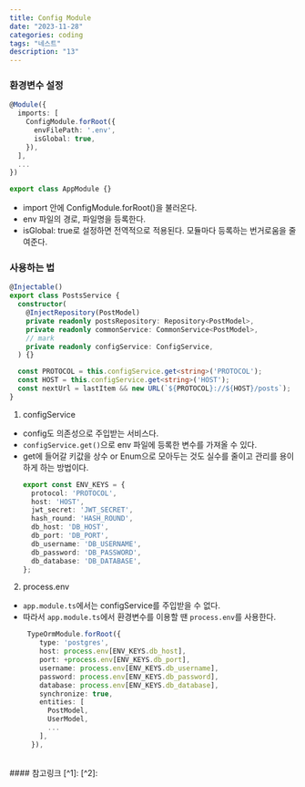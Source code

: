 ```yaml
---
title: Config Module
date: "2023-11-28"
categories: coding
tags: "네스트"
description: "13"
---
```


<HeadingNavigator />

### 환경변수 설정
```ts app.module.ts
@Module({
  imports: [
    ConfigModule.forRoot({
      envFilePath: '.env',
      isGlobal: true,
    }),
  ],
  ...
})

export class AppModule {}
```
- import 안에 ConfigModule.forRoot()을 불러온다.
- env 파일의 경로, 파일명을 등록한다.
- isGlobal: true로 설정하면 전역적으로 적용된다. 모듈마다 등록하는 번거로움을 줄여준다.

### 사용하는 법
```ts posts.service.ts
@Injectable()
export class PostsService {
  constructor(
    @InjectRepository(PostModel)
    private readonly postsRepository: Repository<PostModel>,
    private readonly commonService: CommonService<PostModel>,
    // mark
    private readonly configService: ConfigService,
  ) {}

  const PROTOCOL = this.configService.get<string>('PROTOCOL');
  const HOST = this.configService.get<string>('HOST');
  const nextUrl = lastItem && new URL(`${PROTOCOL}://${HOST}/posts`);
}
```
1. configService
- config도 의존성으로 주입받는 서비스다.
- `configService.get()`으로 env 파일에 등록한 변수를 가져올 수 있다.
- get에 들어갈 키값을 상수 or Enum으로 모아두는 것도 실수를 줄이고 관리를 용이하게 하는 방법이다.
  ```ts env.const.ts
  export const ENV_KEYS = {
    protocol: 'PROTOCOL',
    host: 'HOST',
    jwt_secret: 'JWT_SECRET',
    hash_round: 'HASH_ROUND',
    db_host: 'DB_HOST',
    db_port: 'DB_PORT',
    db_username: 'DB_USERNAME',
    db_password: 'DB_PASSWORD',
    db_database: 'DB_DATABASE',
  };
  ```

2. process.env
- `app.module.ts`에서는 configService를 주입받을 수 없다.
- 따라서 `app.module.ts`에서 환경변수를 이용할 땐 `process.env`를 사용한다.
  ```ts app.module.ts
   TypeOrmModule.forRoot({
      type: 'postgres',
      host: process.env[ENV_KEYS.db_host],
      port: +process.env[ENV_KEYS.db_port],
      username: process.env[ENV_KEYS.db_username],
      password: process.env[ENV_KEYS.db_password],
      database: process.env[ENV_KEYS.db_database],
      synchronize: true,
      entities: [
        PostModel,
        UserModel,
        ...
      ],
    }),
  ```
<br />
#### 참고링크
[^1]: <Lnk text='Active Record vs Data Mapper' href='https://typeorm.io/active-record-data-mapper' />
[^2]: <Lnk text='Data Source Options' href='https://typeorm.io/data-source-options' />